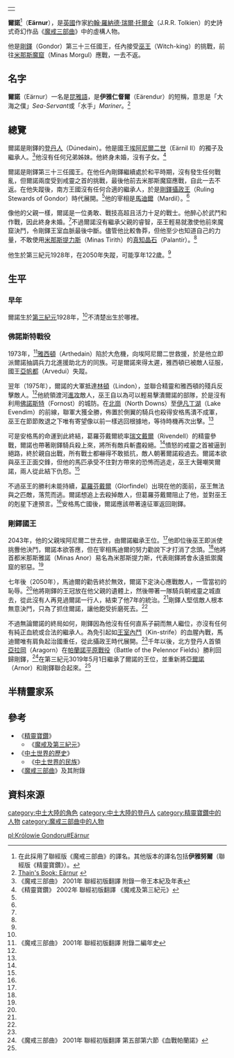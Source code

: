 {|align=right
|-
|{{Tolkienchar |
image_character = |
image_caption = |
Book(s) = 《[[精靈寶鑽|精靈寶鑽]]》<br/>《[[魔戒|魔戒三部曲]]》<br/>《[[中土世界的歷史|中土世界的歷史]]》 |
character_name = 爾諾 |
character_alias = |
character_title = 剛鐸統帥<br/>[[剛鐸國王|剛鐸國王]] |
character_race = [[人類_(中土大陸)|人類]] |
character_nation = [[登丹人|登丹人]] |
character_culture = [[伊蘭迪爾家族|伊蘭迪爾家族]]；[[安那瑞安家族|安那瑞安家系]] |
character_gender = 男性 |
character_realm = [[剛鐸|剛鐸]] |
character_sub_realm = |
character_lifespan = 第三紀元1928年 - [[第三紀元|第三紀元]]2050年<ref name=autogenerated1>《中土世界的歷史》 Vol.12《中土世界的民族》 "The Heirs of Elendil"</ref> |
character_weapon = | 
}}
|}
'''爾諾'''<ref>在此採用了聯經版《魔戒三部曲》的譯名。其他版本的譯名包括'''伊雅努爾'''（聯經版《精靈寶鑽》）。</ref>（'''Eärnur'''），是[[英國|英國]]作家[[約翰·羅納德·瑞爾·托爾金|約翰·羅納德·瑞爾·托爾金]]（J.R.R. Tolkien）的史詩式奇幻作品《[[魔戒|魔戒三部曲]]》中的虛構人物。

他是[[剛鐸|剛鐸]]（Gondor）第三十三任國王，任內接受[[安格馬巫王|巫王]]（Witch-king）的挑戰，前往[[米那斯魔窟|米那斯魔窟]]（Minas Morgul）應戰，一去不返。

==名字==
'''爾諾'''（Eärnur）一名是[[昆雅語|昆雅語]]，是'''伊雅仁督爾'''（Eärendur）的短稱，意思是「大海之僕」''Sea-Servant''或「水手」''Mariner''。<ref>[http://www.tuckborough.net/gondorians.html#Eärnur Thain's Book: Eärnur] {{webarchive|url=https://web.archive.org/web/20111016221058/http://www.tuckborough.net/gondorians.html |date=2011-10-16 }}</ref>

==總覽==
爾諾是剛鐸的[[登丹人|登丹人]]（Dúnedain）。他是國王[[埃阿尼爾二世|埃阿尼爾二世]]（Eärnil II）的獨子及繼承人。<ref name=autogenerated2>《魔戒三部曲》 2001年 聯經初版翻譯 附錄一帝王本紀及年表</ref>他沒有任何兄弟姊妹。他終身未婚，沒有子女。<ref>《精靈寶鑽》 2002年 聯經初版翻譯 《魔戒及第三紀元》</ref>

爾諾是剛鐸第三十三任國王。在他任內剛鐸繼續處於和平時期，沒有發生任何戰亂，但爾諾兩度受到戒靈之首的挑戰，最後他前去米那斯魔窟應戰，自此一去不返。在他失蹤後，南方王國沒有任何合適的繼承人，於是[[剛鐸攝政王|剛鐸攝政王]]（Ruling Stewards of Gondor）時代展開。<ref name=autogenerated2 />他的宰相是[[馬迪爾|馬迪爾]]（Mardil）。<ref name=autogenerated2 />

像他的父親一樣，爾諾是一位勇敢、戰技高超且活力十足的戰士。他醉心於武鬥和作戰，因此終身未婚。<ref name=autogenerated2 />不過爾諾沒有繼承父親的睿智，巫王輕易就激使他前來魔窟決鬥，令剛鐸王室血脈最後中斷。儘管他比較魯莽，但他至少也知道自己的力量，不敢使用[[米那斯提力斯|米那斯提力斯]]（Minas Tirith）的[[真知晶石|真知晶石]]（Palantír）。<ref name=autogenerated2 />

他生於第三紀元1928年，在2050年失蹤，可能享年122歲。<ref name=autogenerated1 />　

==生平==
===早年===
爾諾生於[[第三紀元|第三紀元]]1928年，<ref name=autogenerated1 />不清楚出生於哪裡。

===佛諾斯特戰役===
1973年，<ref name=autogenerated3>《魔戒三部曲》 2001年 聯經初版翻譯 附錄二編年史</ref>[[雅西頓|雅西頓]]（Arthedain）陷於大危機，向埃阿尼爾二世救援，於是他立即派爾諾抽調兵力北進援助北方的同族。可是爾諾來得太遲，雅西頓已被敵人征服，國王[[亞帆都|亞帆都]]（Arvedui）失蹤。

翌年（1975年），爾諾的大軍抵達[[林頓|林頓]]（Lindon），並聯合精靈和雅西頓的殘兵反擊敵人。<ref name=autogenerated3 />他統領渡河[[佛諾斯特戰役|進攻]]敵人，巫王自以為可以輕易擊潰爾諾的部隊，於是沒有利用[[佛諾斯特|佛諾斯特]]（Fornost）的城防。在[[北崗|北崗]]（North Downs）至[[伊凡丁湖|伊凡丁湖]]（Lake Evendim）的前線，聯軍大獲全勝，佈置於側翼的騎兵也殺得安格馬潰不成軍，巫王在節節敗退之下唯有寄望像以前一樣逃回根據地，等待時機再次出擊。<ref name=autogenerated2 />

可是安格馬的命運到此終結，葛羅芬戴爾統率[[瑞文戴爾|瑞文戴爾]]（Rivendell）的精靈參戰，爾諾也帶著剛鐸騎兵殺上來，將所有敵兵斬盡殺絕。<ref name=autogenerated2 />憤怒的戒靈之首被逼到絕路，終於親自出戰，所有戰士都嚇得不敢抵抗，敵人朝著爾諾殺過去。爾諾本欲與巫王正面交鋒，但他的馬匹承受不住對方帶來的恐怖而逃走，巫王大聲嘲笑爾諾，兩人從此結下仇怨。<ref name=autogenerated2 />

不過巫王的勝利未能持續，[[葛羅芬戴爾|葛羅芬戴爾]]（Glorfindel）出現在他的面前，巫王無法與之匹敵，落荒而逃。爾諾想追上去殺掉敵人，但葛羅芬戴爾阻止了他，並對巫王的剋星下達預言。<ref name=autogenerated2 />安格馬亡國後，爾諾應該帶著遠征軍返回剛鐸。

===剛鐸國王===
2043年，他的父親埃阿尼爾二世去世，由爾諾繼承王位。<ref name=autogenerated1 />他即位後巫王即派使挑釁他決鬥，爾諾本欲答應，但在宰相馬迪爾的努力勸說下才打消了念頭。<ref name=autogenerated2 />他將首都米那斯雅諾（Minas Anor）易名為米那斯提力斯，代表剛鐸將會永遠抵禦魔窟的邪惡。<ref name=autogenerated1 />

七年後（2050年），馬迪爾的勸告終於無效，爾諾下定決心應戰敵人，一雪當初的恥辱。<ref name=autogenerated3 />他將剛鐸的王冠放在他父親的遺體上，然後帶著一隊騎兵朝戒靈之城直去，從此沒有人再見過爾諾一行人，結束了他7年的統治。<ref name=autogenerated2 />剛鐸人堅信敵人根本無意決鬥，只為了抓住爾諾，讓他飽受折磨死去。<ref name=autogenerated2 />

不過無論爾諾的終局如何，剛鐸因為他沒有任何直系子嗣而無人繼位，亦沒有任何有純正血統或合法的繼承人。為免引起如[[中土大陸戰役列表#王族鬥爭|王室內鬥]]（Kin-strife）的血腥內戰，馬迪爾唯有肩負起治國重任，從此攝政王時代展開。<ref name=autogenerated2 />千年以後，北方登丹人首領[[亞拉岡_(魔戒)|亞拉岡]]（Aragorn）在[[帕蘭諾平原戰役|帕蘭諾平原戰役]]（Battle of the Pelennor Fields）勝利回歸剛鐸，<ref>《魔戒三部曲》 2001年 聯經初版翻譯 第五部第六節《血戰帕蘭諾》</ref>在第三紀元3019年5月1日繼承了爾諾的王位，並重新將[[亞爾諾|亞爾諾]]（Arnor）和剛鐸聯合起來。<ref name=autogenerated3 />

==半精靈家系==
{{半精靈家系}}

==參考==
*《[[精靈寶鑽|精靈寶鑽]]》
**《[[魔戒及第三紀元|魔戒及第三紀元]]》
*《[[中土世界的歷史|中土世界的歷史]]》
**《[[中土世界的民族|中土世界的民族]]》
*《[[魔戒|魔戒三部曲]]》及其附錄

==資料來源==
{{reflist}}

{{剛鐸國王|[[埃阿尼爾二世|埃阿尼爾二世]]|[[伊力薩·泰爾康泰|伊力薩·泰爾康泰]]|}}

[[category:中土大陸的角色|category:中土大陸的角色]]
[[category:中土大陸的登丹人|category:中土大陸的登丹人]]
[[category:精靈寶鑽中的人物|category:精靈寶鑽中的人物]]
[[category:魔戒三部曲中的人物|category:魔戒三部曲中的人物]]


[[pl:Królowie_Gondoru#Eärnur|pl:Królowie Gondoru#Eärnur]]